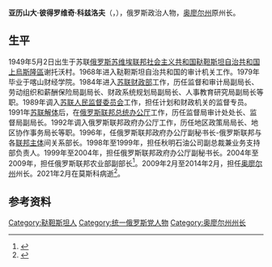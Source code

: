 {{family name hatnote|彼得罗维奇|[[科兹洛夫|科兹洛夫]]|lang=Eastern Slavic}}
{{Infobox officeholder
| 姓名     = 亚历山大·科兹洛夫
| 原名     = Александр Козлов
| 图像     = Aleksandr Kozlov portrait.jpg
| 图像说明 = 2011年
| 职务     = [[奥廖尔州|奥廖尔州]][[奥廖尔州州长|州长]]
| 就任日期 = 2009年2月27日
| 卸任日期 = 2014年2月26日
| 前任     = [[叶戈尔·谢苗诺维奇·斯特罗耶夫|叶戈尔·斯特罗耶夫]]
| 继任     = [[瓦季姆·弗拉基米罗维奇·波托姆斯基|瓦季姆·波托姆斯基]]
| 职务1    = [[俄罗斯联邦农业部|俄罗斯联邦农业部]]副部长
| 就任日期1= 2004年4月
| 卸任日期1= 2009年2月16日
| 性别     = 男
| 出生日期 = 1949年5月2日
| 出生地点 = {{URS}}[[俄罗斯苏维埃联邦社会主义共和国|俄罗斯苏维埃联邦社会主义共和国]][[韃靼蘇維埃社會主義自治共和國|鞑靼斯坦自治共和国]][[上烏斯隆區|上烏斯隆區]]
| 逝世日期 = {{Dda|2021|2|6|1949|5|2}}
| 逝世地点 = {{RUS}}[[莫斯科|莫斯科]]
| 职业     = [[政治人物|政治人物]]
| 政党     = [[统一俄罗斯|统一俄罗斯]]
| 获奖     = {{四级祖国功勋勋章}} {{荣誉勋章 (俄罗斯联邦)}} {{苏联荣誉勋章}} {{各族人民友谊勋章}}
}}
'''亚历山大·彼得罗维奇·科兹洛夫'''（{{lang-ru|Александр Петрович Козлов}}，{{bd|1949年|5月2日|2021年|2月6日|catIdx=Kozlov}}），俄罗斯政治人物，[[奥廖尔州|奥廖尔州]]原州长。

==生平==
1949年5月2日出生于苏联[[俄罗斯苏维埃联邦社会主义共和国|俄罗斯苏维埃联邦社会主义共和国]][[韃靼蘇維埃社會主義自治共和國|鞑靼斯坦自治共和国]][[上烏斯隆區|上烏斯隆區]]谢托沃村。1968年进入鞑靼斯坦自治共和国的审计机关工作。1979年毕业于喀山财经学院。1984年进入[[苏联财政部|苏联财政部]]工作，历任监督和审计局副局长、劳动组织和薪酬保险局副局长、财政系统规划局副局长、人事教育研究局副局长等职。1989年调入[[苏联人民监督委员会|苏联人民监督委员会]]工作，担任计划和财政机关的监督专员。1991年[[苏联解体|苏联解体]]后，在[[俄罗斯联邦总统办公厅|俄罗斯联邦总统办公厅]]工作，历任监督局审计处处长、监督局副局长。1992年调入俄罗斯联邦政府办公厅工作，历任地区政策局局长、地区协作事务局长等职。1996年，任俄罗斯联邦政府办公厅副秘书长-俄罗斯联邦与各[[俄罗斯联邦主体|联邦主体]]间关系部长。1998年至1999年，担任秋明石油公司副总裁兼业务支持部负责人。1999年至2004年，担任俄罗斯联邦政府办公厅副秘书长。2004年至2009年，担任俄罗斯联邦农业部副部长<ref>{{cite web |title=Козлов, Александр Петрович |url=https://tass.ru/encyclopedia/person/kozlov-aleksandr-petrovich |publisher=[[俄通社-塔斯社|ТАСС]] |accessdate=2021-02-07 |language=ru}}</ref>。2009年2月至2014年2月，担任[[奥廖尔州|奥廖尔州]]州长。2021年2月在莫斯科病逝<ref>{{cite web |title=Умер экс-губернатор Орловской области Александр Козлов |url=https://mir24.tv/news/16446769/umer-eks-gubernator-orlovskoi-oblasti-aleksandr-kozlov |publisher=МТРК «Мир» |language=ru |date=2021-02-06 |access-date=2021-02-07 |archive-date=2021-04-23 |archive-url=https://web.archive.org/web/20210423041514/https://mir24.tv/news/16446769/umer-eks-gubernator-orlovskoi-oblasti-aleksandr-kozlov }}</ref>。

==参考资料==
{{reflist}}
{{Authority control}}
{{DEFAULTSORT:Kozlov, Aleksandr}}
[[Category:鞑靼斯坦人|Category:鞑靼斯坦人]]
[[Category:统一俄罗斯党人物|Category:统一俄罗斯党人物]]
[[Category:奥廖尔州州长|Category:奥廖尔州州长]]